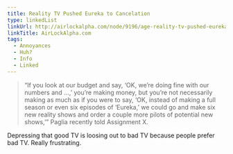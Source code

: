 ```yaml
---
title: Reality TV Pushed Eureka to Cancelation
type: linkedList
linkUrl: http://airlockalpha.com/node/9196/age-reality-tv-pushed-eureka-to-cancellation.html
linkTitle: AirLockAlpha.com
tags:
  - Annoyances
  - Huh?
  - Info
  - Linked
---
```


> “If you look at our budget and say, ‘OK, we’re doing fine with our numbers and …,’ you’re making money, but you’re not necessarily making as much as if you were to say, ‘OK, instead of making a full season or even six episodes of ‘Eureka,’ we could go and make six new reality shows and order a couple more pilots of potential new shows,’” Paglia recently told Assignment X.

Depressing that good TV is loosing out to bad TV because people prefer bad TV. Really frustrating.
